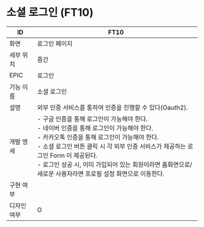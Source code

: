 # 소셜 로그인 (FT10)

| ID          | FT10                                                                                                                                                                                                                                                                                                                                                      |
| ----------- | --------------------------------------------------------------------------------------------------------------------------------------------------------------------------------------------------------------------------------------------------------------------------------------------------------------------------------------------------------- |
| 화면        | 로그인 페이지                                                                                                                                                                                                                                                                                                                                             |
| 세부 위치   | 중간                                                                                                                                                                                                                                                                                                                                                      |
| EPIC        | 로그인                                                                                                                                                                                                                                                                                                                                                    |
| 기능 이름   | 소셜 로그인                                                                                                                                                                                                                                                                                                                                               |
| 설명        | 외부 인증 서비스를 통하여 인증을 진행할 수 있다(Oauth2).                                                                                                                                                                                                                                                                                                  |
| 개발 명세   | - 구글 인증을 통해 로그인이 가능해야 한다.<br />- 네이버 인증을 통해 로그인이 가능해야 한다.<br />- 카카오톡 인증을 통해 로그인이 가능해야 한다.<br />- 소셜 로그인 버튼 클릭 시 각 외부 인증 서비스가 제공하는 로그인 Form 이 제공된다.<br />- 로그인 성공 시, 이미 가입되어 있는 회원이라면 홈화면으로/새로운 사용자라면 프로필 설정 화면으로 이동한다. |
| 구현 여부   |                                                                                                                                                                                                                                                                                                                                                           |
| 디자인 여부 | O                                                                                                                                                                                                                                                                                                                                                         |
